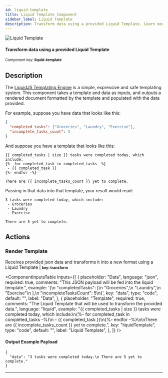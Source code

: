 ```yaml
---
id: liquid-template
title: Liquid Template Component
sidebar_label: Liquid Template
description: Transform data using a provided Liquid Template. Learn more about using Prismatic's Liquid Template component.
---
```


[//]: # "DO NOT EDIT THIS FILE MANUALLY."
[//]: # "This file was auto generated using scripts in docusaurus/scripts/components/"


<div className="avatar">
  <div className="avatar__photo-link avatar__photo avatar__photo--lg">
    <img
      src="/docs/img/components/icons/60/bGlxdWlkLXRlbXBsYXRl.png"
      alt="Liquid Template"
    />
  </div>
  <div className="avatar__intro">
    <h4 className="avatar__name">
      Transform data using a provided Liquid Template
    </h4>
    <small className="avatar__subtitle">
      Component key: <b>liquid-template</b>
    </small>
  </div>
</div>

## Description

The [LiquidJS Templating Engine](https://liquidjs.com/) is a simple, expressive and safe templating system.
This component takes a template and data as inputs, and outputs a rendered document formatted by the template and populated with the data provided.

For example, suppose you have data that looks like this:

```json
{
  "completed_tasks": ["Groceries", "Laundry", "Exercise"],
  "incomplete_tasks_count": 5
}
```

And suppose you have a template that looks like this:

```liquid
{{ completed_tasks | size }} tasks were completed today, which include:
{%- for completed_task in completed_tasks -%}
 - {{ completed_task }}
{%- endfor -%}

There are {{ incomplete_tasks_count }} yet to complete.
```

Passing in that data into that template, your result would read:

```
3 tasks were completed today, which include:
 - Groceries
 - Laundry
 - Exercise

There are 5 yet to complete.
```

## Actions

<div id="transform" />

### Render Template

Receives provided json data and transforms it into a new format using a Liquid Template | <small><b>key: transform</b></small>

<ComponentInputsTable
  inputs={[
    {
      placeholder: "Data",
      language: "json",
      required: true,
      comments: "This JSON payload will be fed into the liquid template.",
      example:
        '{\n  "completedTasks": [\n    "Groceries",\n    "Laundry",\n    "Exercise"\n  ],\n  "incompleteTasksCount": 5\n}',
      key: "data",
      type: "code",
      default: "",
      label: "Data",
    },
    {
      placeholder: "Template",
      required: true,
      comments:
        "The Liquid Template that will be used to transform the provided data.",
      language: "liquid",
      example:
        "{{ completed_tasks | size }} tasks were completed today, which include:\n{%- for completed_task in completed_tasks -%}\n  - {{ completed_task }}\n{%- endfor -%}\n\nThere are {{ incomplete_tasks_count }} yet to complete.",
      key: "liquidTemplate",
      type: "code",
      default: "",
      label: "Liquid Template",
    },
  ]}
/>

#### Output Example Payload

```
{
  "data": "3 tasks were completed today.\n There are 5 yet to complete."
}
```

<hr className="componentActionSeparator" />

